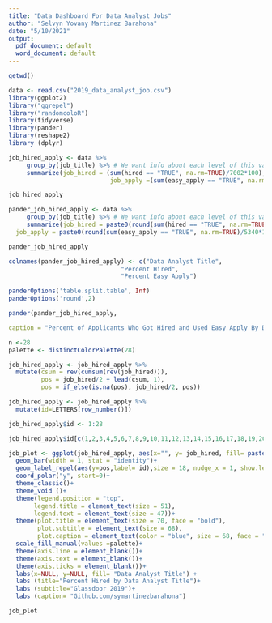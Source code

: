 ---
title: "Data Dashboard For Data Analyst Jobs"
author: "Selvyn Yovany Martinez Barahona"
date: "5/10/2021"
output:
  pdf_document: default
  word_document: default
---

```{R,echo= FALSE, include= FALSE}
getwd()
```

```{R, warning = FALSE, header = FALSE, message = FALSE, echo=FALSE }
data <- read.csv("2019_data_analyst_job.csv")  
library(ggplot2)
library("ggrepel")
library("randomcoloR")
library(tidyverse)
library(pander)
library(reshape2)
library (dplyr)
```

```{R, echo= FALSE, include= FALSE}
job_hired_apply <- data %>% 
     group_by(job_title) %>% # We want info about each level of this variable
     summarize(job_hired = (sum(hired == "TRUE", na.rm=TRUE)/7002*100), 
                            job_apply =(sum(easy_apply == "TRUE", na.rm=TRUE)/5340*100))

job_hired_apply
```
```{R,echo= FALSE, include= FALSE}
pander_job_hired_apply <- data %>% 
     group_by(job_title) %>% # We want info about each level of this variable
     summarize(job_hired = paste0(round(sum(hired == "TRUE", na.rm=TRUE)/7002*100, 2), "%"), 
  job_apply = paste0(round(sum(easy_apply == "TRUE", na.rm=TRUE)/5340*100,2), "%"))

pander_job_hired_apply
```

```{R,echo= FALSE}

colnames(pander_job_hired_apply) <- c("Data Analyst Title",
                               "Percent Hired", 
                               "Percent Easy Apply")

panderOptions('table.split.table', Inf) 
panderOptions('round',2)

pander(pander_job_hired_apply, 

caption = "Percent of Applicants Who Got Hired and Used Easy Apply By Data Analyst Title") 

``` 


```{R,echo= FALSE, include= FALSE}
n <-28
palette <- distinctColorPalette(28)
```

```{R,echo= FALSE, include= FALSE}

job_hired_apply <- job_hired_apply %>% 
  mutate(csum = rev(cumsum(rev(job_hired))), 
         pos = job_hired/2 + lead(csum, 1),
         pos = if_else(is.na(pos), job_hired/2, pos))
```

```{R,echo= FALSE, include= FALSE}
job_hired_apply <- job_hired_apply %>%
  mutate(id=LETTERS[row_number()])
```

```{R,echo= FALSE, include= FALSE}
job_hired_apply$id <- 1:28
```

```{R,echo= FALSE, include= FALSE}
job_hired_apply$id[c(1,2,3,4,5,6,7,8,9,10,11,12,13,14,15,16,17,18,19,20,21,22,23,24,25,26,27,28)] <- c("A", "B", "C","D","E", "F","G", "H","I", "J","K","L","M","N","O","P","Q","R","S","T","U","V","W","X", "Y","Z","Za","Zb")
```

```{R, fig.width=80, fig.height=78,echo= FALSE, warning = FALSE}
job_plot <- ggplot(job_hired_apply, aes(x="", y= job_hired, fill= paste0(id, ': ' ,job_title, '- ',  round(job_hired,2),'%'))) +
  geom_bar(width = 1, stat = "identity")+ 
  geom_label_repel(aes(y=pos,label= id),size = 18, nudge_x = 1, show.legend = FALSE) +
  coord_polar("y", start=0)+
  theme_classic()+
  theme_void ()+
  theme(legend.position = "top",
       legend.title = element_text(size = 51),
       legend.text = element_text(size = 47))+
  theme(plot.title = element_text(size = 70, face = "bold"),
        plot.subtitle = element_text(size = 68),
        plot.caption = element_text(color = "blue", size = 68, face = "italic")) +
  scale_fill_manual(values =palette)+
  theme(axis.line = element_blank())+
  theme(axis.text = element_blank())+
  theme(axis.ticks = element_blank())+
  labs(x=NULL, y=NULL, fill= "Data Analyst Title") +
  labs (title="Percent Hired by Data Analyst Title")+
  labs (subtitle="Glassdoor 2019")+
  labs (caption= "Github.com/symartinezbarahona")

job_plot
```

